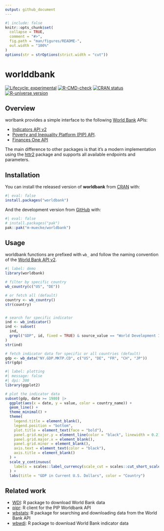 ```yaml
---
output: github_document
---
```


<!-- README.md is generated from README.Rmd. Please edit that file -->

```r
#| include: false
knitr::opts_chunk$set(
  collapse = TRUE,
  comment = "#>",
  fig.path = "man/figures/README-",
  out.width = "100%"
)
options(str = strOptions(strict.width = "cut"))
```

# worlddbank

<!-- badges: start -->
[![Lifecycle: experimental](https://img.shields.io/badge/lifecycle-experimental-orange.svg)](https://lifecycle.r-lib.org/articles/stages.html#experimental)
[![R-CMD-check](https://github.com/m-muecke/worldbank/actions/workflows/R-CMD-check.yaml/badge.svg)](https://github.com/m-muecke/worldbank/actions/workflows/R-CMD-check.yaml)
[![CRAN status](https://www.r-pkg.org/badges/version/worldbank)](https://CRAN.R-project.org/package=worldbank)
[![R-universe version](https://m-muecke.r-universe.dev/worldbank/badges/version)](https://m-muecke.r-universe.dev/worldbank)
<!-- badges: end -->

## Overview

worlbank provides a simple interface to the following [World Bank](https://datahelpdesk.worldbank.org/knowledgebase/articles/889386-developer-information-overview) APIs:

- [Indicators API v2](https://datahelpdesk.worldbank.org/knowledgebase/articles/889392-about-the-indicators-api-documentation)
- [Poverty and Inequality Platform (PIP) API](https://pip.worldbank.org/api).
- [Finances One API](https://financesone.worldbank.org)

The main difference to other packages is that it's a modern implementation using the [httr2](https://httr2.r-lib.org) package
and supports all available endpoints and parameters.

## Installation

You can install the released version of **worldbank** from [CRAN](https://CRAN.R-project.org) with:

```r
#| eval: false
install.packages("worldbank")
```

And the development version from [GitHub](https://github.com/) with:

```r
#| eval: false
# install.packages("pak")
pak::pak("m-muecke/worldbank")
```

## Usage

worldbank functions are prefixed with `wb_` and follow the naming convention of the [World Bank API v2](https://datahelpdesk.worldbank.org/knowledgebase/articles/889392-about-the-indicators-api-documentation).

```r
#| label: demo
library(worldbank)

# filter by specific country
wb_country(c("US", "DE"))

# or fetch all (default)
country <- wb_country()
str(country)


# search for specific indicator
ind <- wb_indicator()
ind <- subset(
  ind,
  grepl("GDP", id, fixed = TRUE) & source_value == "World Development Indicators"
)
str(ind)

# fetch indicator data for specific or all countries (default)
gdp <- wb_data("NY.GDP.MKTP.CD", c("US", "DE", "FR", "CH", "JP"))
str(gdp)
```

```r
#| label: plotting
#| message: false
#| dpi: 300
library(ggplot2)

# plot the indicator data
subset(gdp, date >= 1980) |>
  ggplot(aes(x = date, y = value, color = country_name)) +
  geom_line() +
  theme_minimal() +
  theme(
    legend.title = element_blank(),
    legend.position = "bottom",
    plot.title = element_text(face = "bold"),
    panel.grid.major.y = element_line(color = "black", linewidth = 0.2),
    panel.grid.major.x = element_blank(),
    panel.grid.minor = element_blank(),
    axis.text = element_text(color = "black"),
    axis.title = element_blank()
  ) +
  scale_y_continuous(
    labels = scales::label_currency(scale_cut = scales::cut_short_scale())
  ) +
  labs(title = "GDP in Current U.S. Dollars", color = "Country")
```

## Related work

* [WDI](https://github.com/vincentarelbundock/WDI): R package to download World Bank data
* [pipr](https://github.com/worldbank/pipr): R client for the PIP Worldbank API
* [wbstats](https://github.com/gshs-ornl/wbstats): R package for searching and downloading data from the World Bank API
* [wbwdi](https://github.com/tidy-intelligence/r-wbwdi): R package to download World Bank indicator data
